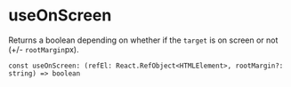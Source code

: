 
<Meta title="Hooks/useOnScreen" />

# useOnScreen

Returns a boolean depending on whether if the `target` is on screen or not (+/- `rootMargin`px).

`const useOnScreen: (refEl: React.RefObject<HTMLElement>, rootMargin?: string) => boolean`
